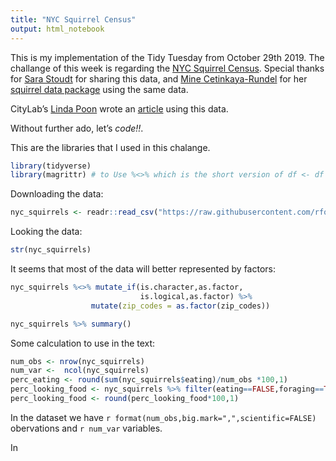 ---
title: "NYC Squirrel Census"
output: html_notebook
---

This is my implementation of the Tidy Tuesday from October 29th 2019.
The challange of this week is regarding the [NYC Squirrel Census](https://github.com/rfordatascience/tidytuesday/tree/master/data/2019/2019-10-29).
Special thanks for [Sara Stoudt](https://twitter.com/sastoudt) for sharing this data, and [Mine Cetinkaya-Rundel](https://twitter.com/minebocek) for her [squirrel data package](https://github.com/mine-cetinkaya-rundel/nycsquirrels18) using the same data.

CityLab's [Linda Poon](https://twitter.com/linpoonsays) wrote an [article](https://www.citylab.com/life/2019/06/squirrel-census-results-population-central-park-nyc/592162/) using this data. 


Without further ado, let's *code!!*. 

This are the libraries that I used in this chalange.
```{r, message=FALSE}
library(tidyverse)
library(magrittr) # to Use %<>% which is the short version of df <- df %>%

```

Downloading the data:
```{r, message=FALSE}
nyc_squirrels <- readr::read_csv("https://raw.githubusercontent.com/rfordatascience/tidytuesday/master/data/2019/2019-10-29/nyc_squirrels.csv")
```

Looking the data:
```{r}
str(nyc_squirrels)
```
It seems that most of the data will better represented by factors:
```{r}
nyc_squirrels %<>% mutate_if(is.character,as.factor,
                             is.logical,as.factor) %>%
                  mutate(zip_codes = as.factor(zip_codes))

nyc_squirrels %>% summary()
```
Some calculation to use in the text:
```{r}
num_obs <- nrow(nyc_squirrels)
num_var <-  ncol(nyc_squirrels)
perc_eating <- round(sum(nyc_squirrels$eating)/num_obs *100,1)
perc_looking_food <- nyc_squirrels %>% filter(eating==FALSE,foraging==TRUE) %>% summarise(perc=n()/num_obs) %>% as.numeric()
perc_looking_food <- round(perc_looking_food*100,1)

```

In the dataset we have `r format(num_obs,big.mark=",",scientific=FALSE)` obervations and `r num_var` variables.

In 
